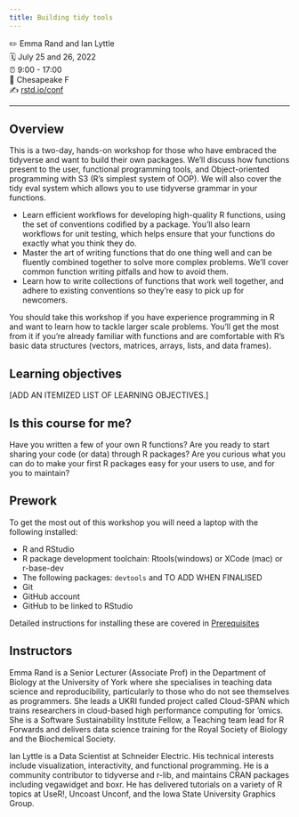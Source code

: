 ```yaml
---
title: Building tidy tools
---
```


✏️ Emma Rand and Ian Lyttle\
🗓 July 25 and 26, 2022\
⏰ 9:00 - 17:00\
🏨 Chesapeake F\
✍️ [rstd.io/conf](http://rstd.io/conf)

------------------------------------------------------------------------

## Overview

This is a two-day, hands-on workshop for those who have embraced the tidyverse and want to build their own packages. We'll discuss how functions present to the user, functional programming tools, and Object-oriented programming with S3 (R's simplest system of OOP). We will also cover the tidy eval system which allows you to use tidyverse grammar in your functions.

-   Learn efficient workflows for developing high-quality R functions, using the set of conventions codified by a package. You'll also learn workflows for unit testing, which helps ensure that your functions do exactly what you think they do.
-   Master the art of writing functions that do one thing well and can be fluently combined together to solve more complex problems. We'll cover common function writing pitfalls and how to avoid them.
-   Learn how to write collections of functions that work well together, and adhere to existing conventions so they're easy to pick up for newcomers.

You should take this workshop if you have experience programming in R and want to learn how to tackle larger scale problems. You'll get the most from it if you're already familiar with functions and are comfortable with R's basic data structures (vectors, matrices, arrays, lists, and data frames).

## Learning objectives

\[ADD AN ITEMIZED LIST OF LEARNING OBJECTIVES.\]

## Is this course for me?

Have you written a few of your own R functions? Are you ready to start sharing your code (or data) through R packages? Are you curious what you can do to make your first R packages easy for your users to use, and for you to maintain?

## Prework

To get the most out of this workshop you will need a laptop with the following installed:

-   R and RStudio
-   R package development toolchain: Rtools(windows) or XCode (mac) or r-base-dev
-   The following packages: `devtools` and TO ADD WHEN FINALISED
-   Git
-   GitHub account
-   GitHub to be linked to RStudio

Detailed instructions for installing these are covered in [Prerequisites](pre-reqs.qmd)

## Instructors

Emma Rand is a Senior Lecturer (Associate Prof) in the Department of Biology at the University of York where she specialises in teaching data science and reproducibility, particularly to those who do not see themselves as programmers. She leads a UKRI funded project called Cloud-SPAN which trains researchers in cloud-based high performance computing for 'omics. She is a Software Sustainability Institute Fellow, a Teaching team lead for R Forwards and delivers data science training for the Royal Society of Biology and the Biochemical Society.

Ian Lyttle is a Data Scientist at Schneider Electric. His technical interests include visualization, interactivity, and functional programming. He is a community contributor to tidyverse and r-lib, and maintains CRAN packages including vegawidget and boxr. He has delivered tutorials on a variety of R topics at UseR!, Uncoast Unconf, and the Iowa State University Graphics Group.
